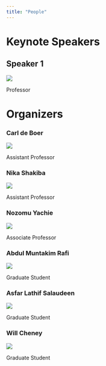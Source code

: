 ```yaml
---
title: "People"
---
```



<!-- # Keynote Speakers -->

<!-- ## Speaker 1 {.speaker} -->
<!-- ![Speaker 1 Image](images/avatar.jpg){.profile-img} -->

<!-- - Professor{.organizer-profile} -->
<!-- <div class="social-icons"> -->
<!--   <a href="mailto:email@example.com"><i class="fas fa-envelope"></i></a> -->
<!--   <a href="http://twitter.com/speaker1"><i class="fab fa-twitter"></i></a> -->
<!--   <a href="http://scholar.google.com/speaker1"><i class="fab fa-google"></i></a> -->
<!-- </div> -->

<!-- # Organizers -->

<!-- ## Carl de Boer{.speaker} -->
<!-- ![Carl de Boer Image](images/carl.jpg){.profile-img} -->

<!-- - Assistant Professor{.organizer-profile} -->
<!-- <div class="social-icons"> -->
<!--   <a href="mailto:email@example.com"><i class="fas fa-envelope"></i></a> -->
<!--   <a href="http://twitter.com/speaker1"><i class="fab fa-twitter"></i></a> -->
<!--   <a href="http://scholar.google.com/speaker1"><i class="fab fa-google"></i></a> -->
<!-- </div> -->

<!-- ## Nika Shakiba{.speaker} -->
<!-- ![Nika Shakiba Image](images/nika.jpg){.profile-img} -->

<!-- - Assistant Professor{.organizer-profile} -->
<!-- <div class="social-icons"> -->
<!--   <a href="mailto:email@example.com"><i class="fas fa-envelope"></i></a> -->
<!--   <a href="http://twitter.com/speaker1"><i class="fab fa-twitter"></i></a> -->
<!--   <a href="http://scholar.google.com/speaker1"><i class="fab fa-google"></i></a> -->
<!-- </div> -->

<!-- ## Nozomu Yachie{.speaker} -->
<!-- ![Nozomu Yachie Image](images/nzm.jpg){.profile-img} -->

<!-- - Associate Professor{.organizer-profile} -->
<!-- <div class="social-icons"> -->
<!--   <a href="mailto:email@example.com"><i class="fas fa-envelope"></i></a> -->
<!--   <a href="http://twitter.com/speaker1"><i class="fab fa-twitter"></i></a> -->
<!--   <a href="http://scholar.google.com/speaker1"><i class="fab fa-google"></i></a> -->
<!-- </div> -->


# Keynote Speakers

<div class="organizers-container">
<div class="organizer-profile">
  <h2>Speaker 1</h2>
  ![](images/avatar.jpeg)

  Professor

  <div class="social-icons">
  <a href="mailto:email@example.com"><i class="fas fa-envelope"></i></a>
  <a href="http://twitter.com/speaker1"><i class="fab fa-twitter"></i></a>
  <a href="http://scholar.google.com/speaker1"><i class="fab fa-google"></i></a>
  </div>
</div>
</div>

# Organizers

<div class="organizers-container">
<div class="organizer-profile">
  <h3>Carl de Boer</h3>
  ![](images/carl.jpg)

  Assistant Professor

  <div class="social-icons">
  <a href="mailto:carl@email.com"><i class="fas fa-envelope"></i></a>
  <a href="http://twitter.com/carld"><i class="fab fa-twitter"></i></a>
  <a href="http://scholar.google.com/carld"><i class="fab fa-google"></i></a>
  </div>
</div>

<div class="organizer-profile">
  <h3>Nika Shakiba</h3>
  ![](images/nika.jpg)

  Assistant Professor

  <div class="social-icons">
  <a href="mailto:nika@email.com"><i class="fas fa-envelope"></i></a>
  <a href="http://twitter.com/nika"><i class="fab fa-twitter"></i></a>
  <a href="http://scholar.google.com/nika"><i class="fab fa-google"></i></a>
  </div>
</div>

<div class="organizer-profile">
  <h3>Nozomu Yachie</h3>
  ![](images/nzm.jpg)

  Associate Professor

  <div class="social-icons">
  <a href="mailto:nozomu@email.com"><i class="fas fa-envelope"></i></a>
  <a href="http://twitter.com/nozomu"><i class="fab fa-twitter"></i></a>
  <a href="http://scholar.google.com/nozomu"><i class="fab fa-google"></i></a>
  </div>
</div>

<div class="organizer-profile">
  <h3>Abdul Muntakim Rafi</h3>
  ![](images/rafi.jpg)

  Graduate Student

  <div class="social-icons">
  <a href="mailto:nozomu@email.com"><i class="fas fa-envelope"></i></a>
  <a href="http://twitter.com/nozomu"><i class="fab fa-twitter"></i></a>
  <a href="http://scholar.google.com/nozomu"><i class="fab fa-google"></i></a>
  </div>
</div>

<div class="organizer-profile">
  <h3>Asfar Lathif Salaudeen</h3>
  ![](images/asfar.png)

  Graduate Student

  <div class="social-icons">
  <a href="mailto:nozomu@email.com"><i class="fas fa-envelope"></i></a>
  <a href="http://twitter.com/nozomu"><i class="fab fa-twitter"></i></a>
  <a href="http://scholar.google.com/nozomu"><i class="fab fa-google"></i></a>
  </div>
</div>

<div class="organizer-profile">
  <h3>Will Cheney</h3>
  ![](images/will.jpeg)

  Graduate Student

  <div class="social-icons">
  <a href="mailto:nozomu@email.com"><i class="fas fa-envelope"></i></a>
  <a href="http://twitter.com/nozomu"><i class="fab fa-twitter"></i></a>
  <a href="http://scholar.google.com/nozomu"><i class="fab fa-google"></i></a>
  </div>
</div>
</div>





